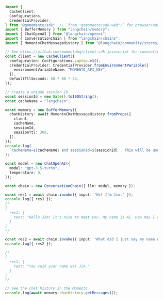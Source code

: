 ```typescript
import {
  CacheClient,
  Configurations,
  CredentialProvider,
} from "@gomomento/sdk"; // `from "gomomento/sdk-web";` for browser/edge
import { BufferMemory } from "langchain/memory";
import { ChatOpenAI } from "@langchain/openai";
import { ConversationChain } from "langchain/chains";
import { MomentoChatMessageHistory } from "@langchain/community/stores/message/momento";

// See https://github.com/momentohq/client-sdk-javascript for connection options
const client = new CacheClient({
  configuration: Configurations.Laptop.v1(),
  credentialProvider: CredentialProvider.fromEnvironmentVariable({
    environmentVariableName: "MOMENTO_API_KEY",
  }),
  defaultTtlSeconds: 60 * 60 * 24,
});

// Create a unique session ID
const sessionId = new Date().toISOString();
const cacheName = "langchain";

const memory = new BufferMemory({
  chatHistory: await MomentoChatMessageHistory.fromProps({
    client,
    cacheName,
    sessionId,
    sessionTtl: 300,
  }),
});
console.log(
  `cacheName=${cacheName} and sessionId=${sessionId} . This will be used to store the chat history. You can inspect the values at your Momento console at https://console.gomomento.com.`
);

const model = new ChatOpenAI({
  model: "gpt-3.5-turbo",
  temperature: 0,
});

const chain = new ConversationChain({ llm: model, memory });

const res1 = await chain.invoke({ input: "Hi! I'm Jim." });
console.log({ res1 });
/*
{
  res1: {
    text: "Hello Jim! It's nice to meet you. My name is AI. How may I assist you today?"
  }
}
*/

const res2 = await chain.invoke({ input: "What did I just say my name was?" });
console.log({ res2 });

/*
{
  res1: {
    text: "You said your name was Jim."
  }
}
*/

// See the chat history in the Momento
console.log(await memory.chatHistory.getMessages());
```
